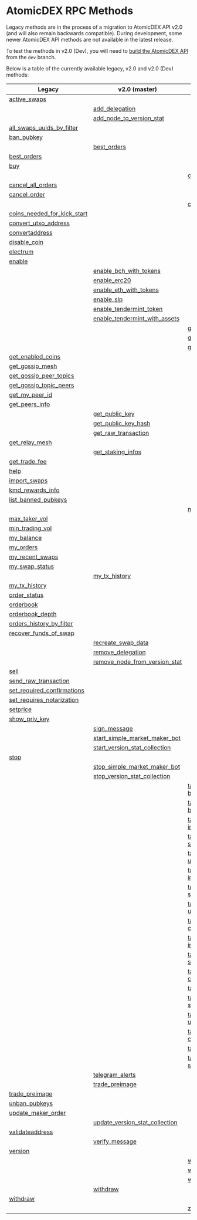 
# AtomicDEX RPC Methods

Legacy methods are in the process of a migration to AtomicDEX API v2.0 (and will also remain backwards compatible).
During development, some newer AtomicDEX API methods are not available in the latest release.

To test the methods in v2.0 (Dev), you will need to [build the AtomicDEX API](../atomicdex/setup/) from the `dev` branch.

Below is a table of the currently available legacy, v2.0 and v2.0 (Dev) methods:

| Legacy                                                                                  | v2.0 (master)                                                                              | v2.0 (release)                                                                                                   |
| --------------------------------------------------------------------------------------- | ------------------------------------------------------------------------------------------ | ---------------------------------------------------------------------------------------------------------------- |
| [active_swaps](../atomicdex/api/legacy/active_swaps.html)                               |                                                                                            |                                                                                                                  |
|                                                                                         | [add_delegation](../atomicdex/api/v20/add_delegation.html)                                 |                                                                                                                  |
|                                                                                         | [add_node_to_version_stat](../atomicdex/api/v20/add_node_to_version_stat.html)             |                                                                                                                  |
| [all_swaps_uuids_by_filter](../atomicdex/api/legacy/all_swaps_uuids_by_filter.html)     |                                                                                            |                                                                                                                  |
| [ban_pubkey](../atomicdex/api/legacy/ban_pubkey.html)                                   |                                                                                            |                                                                                                                  |
|                                                                                         | [best_orders](../atomicdex/api/v20/best_orders.html)                                       |                                                                                                                  |
| [best_orders](../atomicdex/api/legacy/best_orders.html)                                 |                                                                                            |                                                                                                                  |
| [buy](../atomicdex/api/legacy/buy.html)                                                 |                                                                                            |                                                                                                                  |
|                                                                                         |                                                                                            | [can_get_new_address](../atomicdex/api/v20-dev/hd_address_management.html#can-get-new-address)                   |
| [cancel_all_orders](../atomicdex/api/legacy/cancel_all_orders.html)                     |                                                                                            |                                                                                                                  |
| [cancel_order](../atomicdex/api/legacy/cancel_order.html)                               |                                                                                            |                                                                                                                  |
|                                                                                         |                                                                                            | [coin_activation_tasks](../atomicdex/api/v20-dev/coin_activation_tasks.html)                                     |
| [coins_needed_for_kick_start](../atomicdex/api/legacy/coins_needed_for_kick_start.html) |                                                                                            |                                                                                                                  |
| [convert_utxo_address](../atomicdex/api/legacy/convert_utxo_address.html)               |                                                                                            |                                                                                                                  |
| [convertaddress](../atomicdex/api/legacy/convertaddress.html)                           |                                                                                            |                                                                                                                  |
| [disable_coin](../atomicdex/api/legacy/disable_coin.html)                               |                                                                                            |                                                                                                                  |
| [electrum](../atomicdex/api/legacy/coin_activation.html#enable)                         |                                                                                            |                                                                                                                  |
| [enable](../atomicdex/api/legacy/coin_activation.html#enable)                           |                                                                                            |                                                                                                                  |
|                                                                                         | [enable_bch_with_tokens](../atomicdex/api/v20/enable_bch_with_tokens.html)                 |                                                                                                                  |
|                                                                                         | [enable_erc20](../atomicdex/api/v20/enable_erc20.html)                                     |                                                                                                                  |
|                                                                                         | [enable_eth_with_tokens](../atomicdex/api/v20/enable_eth_with_tokens.html)                 |                                                                                                                  |
|                                                                                         | [enable_slp](../atomicdex/api/v20/enable_slp.html)                                         |                                                                                                                  |
|                                                                                         | [enable_tendermint_token](../atomicdex/api/v20/enable_tendermint_token.html)               |                                                                                                                  |
|                                                                                         | [enable_tendermint_with_assets](../atomicdex/api/v20/enable_tendermint_with_assets.html)   |                                                                                                                  |
|                                                                                         |                                                                                            | [get_locked_amount](../atomicdex/api/v20-dev/get_locked_amount.html)                                             |
|                                                                                         |                                                                                            | [get_new_address](../atomicdex/api/v20-dev/hd_address_management.html#get-new-address)                           |
|                                                                                         |                                                                                            | [get_current_mtp](../atomicdex/api/v20-dev/get_current_mtp.html)                                                 |
| [get_enabled_coins](../atomicdex/api/legacy/get_enabled_coins.html)                     |                                                                                            |                                                                                                                  |
| [get_gossip_mesh](../atomicdex/api/legacy/get_gossip_mesh.html)                         |                                                                                            |                                                                                                                  |
| [get_gossip_peer_topics](../atomicdex/api/legacy/get_gossip_peer_topics.html)           |                                                                                            |                                                                                                                  |
| [get_gossip_topic_peers](../atomicdex/api/legacy/get_gossip_topic_peers.html)           |                                                                                            |                                                                                                                  |
| [get_my_peer_id](../atomicdex/api/legacy/get_my_peer_id.html)                           |                                                                                            |                                                                                                                  |
| [get_peers_info](../atomicdex/api/legacy/get_peers_info.html)                           |                                                                                            |                                                                                                                  |
|                                                                                         | [get_public_key](../atomicdex/api/v20/get_public_key.html)                                 |                                                                                                                  |
|                                                                                         | [get_public_key_hash](../atomicdex/api/v20/get_public_key_hash.html)                       |                                                                                                                  |
|                                                                                         | [get_raw_transaction](../atomicdex/api/v20/get_raw_transaction.html)                       |                                                                                                                  |
| [get_relay_mesh](../atomicdex/api/legacy/get_relay_mesh.html)                           |                                                                                            |                                                                                                                  |
|                                                                                         | [get_staking_infos](../atomicdex/api/v20/get_staking_infos.html)                           |                                                                                                                  |
| [get_trade_fee](../atomicdex/api/legacy/get_trade_fee.html)                             |                                                                                            |                                                                                                                  |
| [help](../atomicdex/api/legacy/help.html)                                               |                                                                                            |                                                                                                                  |
| [import_swaps](../atomicdex/api/legacy/import_swaps.html)                               |                                                                                            |                                                                                                                  |
| [kmd_rewards_info](../atomicdex/api/legacy/kmd_rewards_info.html)                       |                                                                                            |                                                                                                                  |
| [list_banned_pubkeys](../atomicdex/api/legacy/list_banned_pubkeys.html)                 |                                                                                            |                                                                                                                  |
|                                                                                         |                                                                                            | [max_maker_vol](../atomicdex/api/v20-dev/max_maker_vol.html)                                                     |
| [max_taker_vol](../atomicdex/api/legacy/max_taker_vol.html)                             |                                                                                            |                                                                                                                  |
| [min_trading_vol](../atomicdex/api/legacy/min_trading_vol.html)                         |                                                                                            |                                                                                                                  |
| [my_balance](../atomicdex/api/legacy/my_balance.html)                                   |                                                                                            |                                                                                                                  |
| [my_orders](../atomicdex/api/legacy/my_orders.html)                                     |                                                                                            |                                                                                                                  |
| [my_recent_swaps](../atomicdex/api/legacy/my_recent_swaps.html)                         |                                                                                            |                                                                                                                  |
| [my_swap_status](../atomicdex/api/legacy/my_swap_status.html)                           |                                                                                            |                                                                                                                  |
|                                                                                         | [my_tx_history](../atomicdex/api/v20/my_tx_history.html)                                   |                                                                                                                  |
| [my_tx_history](../atomicdex/api/legacy/my_tx_history.html)                             |                                                                                            |                                                                                                                  |
| [order_status](../atomicdex/api/legacy/order_status.html)                               |                                                                                            |                                                                                                                  |
| [orderbook](../atomicdex/api/legacy/orderbook.html)                                     |                                                                                            |                                                                                                                  |
| [orderbook_depth](../atomicdex/api/legacy/orderbook_depth.html)                         |                                                                                            |                                                                                                                  |
| [orders_history_by_filter](../atomicdex/api/legacy/orders_history_by_filter.html)       |                                                                                            |                                                                                                                  |
| [recover_funds_of_swap](../atomicdex/api/legacy/recover_funds_of_swap.html)             |                                                                                            |                                                                                                                  |
|                                                                                         | [recreate_swap_data](../atomicdex/api/v20/recreate_swap_data.html)                         |                                                                                                                  |
|                                                                                         | [remove_delegation](../atomicdex/api/v20/remove_delegation.html)                           |                                                                                                                  |
|                                                                                         | [remove_node_from_version_stat](../atomicdex/api/v20/remove_node_from_version_stat.html)   |                                                                                                                  |
| [sell](../atomicdex/api/legacy/sell.html)                                               |                                                                                            |                                                                                                                  |
| [send_raw_transaction](../atomicdex/api/legacy/send_raw_transaction.html)               |                                                                                            |                                                                                                                  |
| [set_required_confirmations](../atomicdex/api/legacy/set_required_confirmations.html)   |                                                                                            |                                                                                                                  |
| [set_requires_notarization](../atomicdex/api/legacy/set_requires_notarization.html)     |                                                                                            |                                                                                                                  |
| [setprice](../atomicdex/api/legacy/setprice.html)                                       |                                                                                            |                                                                                                                  |
| [show_priv_key](../atomicdex/api/legacy/show_priv_key.html)                             |                                                                                            |                                                                                                                  |
|                                                                                         | [sign_message](../atomicdex/api/v20/message_signing.html#message-signing)                  |                                                                                                                  |
|                                                                                         | [start_simple_market_maker_bot](../atomicdex/api/v20/start_simple_market_maker_bot.html)   |                                                                                                                  |
|                                                                                         | [start_version_stat_collection](../atomicdex/api/v20/start_version_stat_collection.html)   |                                                                                                                  |
| [stop](../atomicdex/api/legacy/stop.html)                                               |                                                                                            |                                                                                                                  |
|                                                                                         | [stop_simple_market_maker_bot](../atomicdex/api/v20/stop_simple_market_maker_bot.html)     |                                                                                                                  |
|                                                                                         | [stop_version_stat_collection](../atomicdex/api/v20/stop_version_stat_collection.html)     |                                                                                                                  |
|                                                                                         |                                                                                            | [task-account-balance-init](../atomicdex/api/v20-dev/account_balance_tasks.html#task-account-balance-init)       |
|                                                                                         |                                                                                            | [task-account-balance-status](../atomicdex/api/v20-dev/account_balance_tasks.html#task-account-balance-status)   |
|                                                                                         |                                                                                            | [task-enable-qtum-init](../atomicdex/api/v20-dev/coin_activation_tasks.html#task-enable-qtum-init)               |
|                                                                                         |                                                                                            | [task-enable-qtum-status](../atomicdex/api/v20-dev/coin_activation_tasks.html#task-enable-qtum-status)           |
|                                                                                         |                                                                                            | [task-enable-qtum-user-action](../atomicdex/api/v20-dev/coin_activation_tasks.html#task-enable-qtum-user-action) |
|                                                                                         |                                                                                            | [task-enable-utxo-init](../atomicdex/api/v20-dev/coin_activation_tasks.html#task-enable-utxo-init)               |
|                                                                                         |                                                                                            | [task-enable-utxo-status](../atomicdex/api/v20-dev/coin_activation_tasks.html#task-enable-utxo-status)           |
|                                                                                         |                                                                                            | [task-enable-utxo-user-action](../atomicdex/api/v20-dev/coin_activation_tasks.html#task-enable-utxo-user-action) |
|                                                                                         |                                                                                            | [task-enable-z-coin-cancel](../atomicdex/api/v20-dev/zhtlc_coins.html#task-enable-z-coin-cancel)                 |
|                                                                                         |                                                                                            | [task-enable-z-coin-init](../atomicdex/api/v20-dev/zhtlc_coins.html#task-enable-z-coin-init)                     |
|                                                                                         |                                                                                            | [task-enable-z-coin-status](../atomicdex/api/v20-dev/zhtlc_coins.html#task-enable-z-coin-status)                 |
|                                                                                         |                                                                                            | [task-init-trezor-cancel](../atomicdex/api/v20-dev/trezor_initialisation.html#task-init-trezor-cancel)           |
|                                                                                         |                                                                                            | [task-init-trezor-init](../atomicdex/api/v20-dev/trezor_initialisation.html#task-init-trezor-init)               |
|                                                                                         |                                                                                            | [task-init-trezor-status](../atomicdex/api/v20-dev/trezor_initialisation.html#task_init_trezor_status)           |
|                                                                                         |                                                                                            | [task-init-trezor-user-action](../atomicdex/api/v20-dev/trezor_initialisation.html#task-init-trezor-user-action) |
|                                                                                         |                                                                                            | [task-withdraw-cancel](../atomicdex/api/v20-dev/withdraw_tasks.html#task-withdraw-cancel)                        |
|                                                                                         |                                                                                            | [task-withdraw-init](../atomicdex/api/v20-dev/withdraw_tasks.html#task-withdraw-init)                            |
|                                                                                         |                                                                                            | [task-withdraw-status](../atomicdex/api/v20-dev/withdraw_tasks.html#task-withdraw-status)                        |
|                                                                                         | [telegram_alerts](../atomicdex/api/v20/telegram_alerts.html)                               |                                                                                                                  |
|                                                                                         | [trade_preimage](../atomicdex/api/v20/trade_preimage.html)                                 |                                                                                                                  |
| [trade_preimage](../atomicdex/api/legacy/trade_preimage.html)                           |                                                                                            |                                                                                                                  |
| [unban_pubkeys](../atomicdex/api/legacy/unban_pubkeys.html)                             |                                                                                            |                                                                                                                  |
| [update_maker_order](../atomicdex/api/legacy/update_maker_order.html)                   |                                                                                            |                                                                                                                  |
|                                                                                         | [update_version_stat_collection](../atomicdex/api/v20/update_version_stat_collection.html) |                                                                                                                  |
| [validateaddress](../atomicdex/api/legacy/validateaddress.html)                         |                                                                                            |                                                                                                                  |
|                                                                                         | [verify_message](../atomicdex/api/v20/message_signing.html#message-verification)           |                                                                                                                  |
| [version](../atomicdex/api/legacy/version.html)                                         |                                                                                            |                                                                                                                  |
|                                                                                         |                                                                                            | [withdraw-cancel](../atomicdex/api/v20-dev/withdraw_tasks.html#withdraw-cancel)                                  |
|                                                                                         |                                                                                            | [withdraw-init](../atomicdex/api/v20-dev/withdraw_tasks.html#withdraw-init)                                      |
|                                                                                         |                                                                                            | [withdraw-status](../atomicdex/api/v20-dev/withdraw_tasks.html#withdraw-status)                                  |
|                                                                                         | [withdraw](../atomicdex/api/v20/withdraw.html)                                             |                                                                                                                  |
| [withdraw](../atomicdex/api/legacy/withdraw.html)                                       |                                                                                            |                                                                                                                  |
|                                                                                         |                                                                                            | [z-coin-tx-history](../atomicdex/api/v20-dev/zhtlc_coins.html#z-coin-tx-history)                                 |
